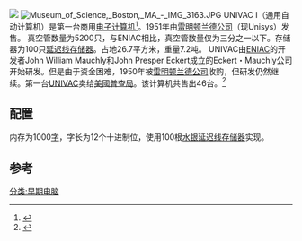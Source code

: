 {{expand|time=2014-10-29T14:52:49+00:00}}
{{更多来源|time=2020-01-14}}
[[File:UNIVAC-I-BRL61-0977.jpg|]]
[[File:Museum_of_Science,_Boston,_MA_-_IMG_3163.JPG|thumb]]
UNIVAC I（通用自动计算机）是第一台商用[[电子计算机|电子计算机]]<ref>{{cweb|http://literati.credoreference.com/content/entry/encyccs/univac_i/0}}</ref>。1951年由[[雷明顿兰德公司|雷明顿兰德公司]]（现Unisys）发售。
真空管数量为5200只，与ENIAC相比，真空管数量仅为三分之一以下。存储器为100只[[延迟线存储器|延迟线存储器]]。占地26.7平方米，重量7.2吨。
UNIVAC由[[ENIAC|ENIAC]]的开发者John William Mauchly和John Presper Eckert成立的Eckert・Mauchly公司开始研发。但是由于资金困难，1950年被[[雷明顿兰德公司|雷明顿兰德公司]]收购，但研发仍然继续。第一台[[UNIVAC|UNIVAC]]卖给[[美國普查局|美國普查局]]。该计算机共售出46台。<ref>{{cite web |title=自第一台商用計算機以來，UNIVAC I已經過去了70年 - 0x資訊 |url=https://0xzx.com/zh-tw/2021033121201309215.html |website=0xzx.com |access-date=2021-10-22 |archive-date=2021-10-22 |archive-url=https://web.archive.org/web/20211022194217/https://0xzx.com/zh-tw/2021033121201309215.html |dead-url=no }}</ref>

==配置==
内存为1000[[字_(计算机)|字]]，字长为12个十进制位，使用100根[[水银|水银]][[延迟线存储器|延迟线存储器]]实现。
==参考==
<references />

[[分类:早期电脑|分类:早期电脑]]